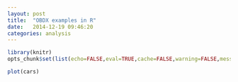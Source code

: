 ```yaml
---
layout: post
title:  "OBDX examples in R"
date:   2014-12-19 09:46:20
categories: analysis
---
```


```r
library(knitr)
opts_chunk$set(list(echo=FALSE,eval=TRUE,cache=FALSE,warning=FALSE,message=FALSE))
```


```r

plot(cars)


```


[jekyll-gh]: https://github.com/jekyll/jekyll
[jekyll]:    http://jekyllrb.com
